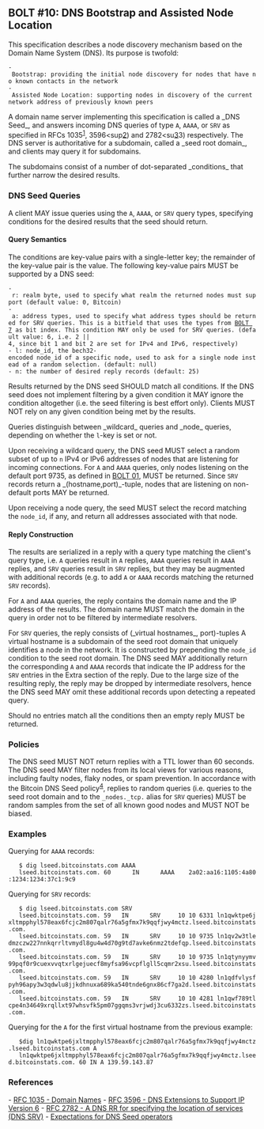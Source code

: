 ==BOLT #10: DNS Bootstrap and Assisted Node Location==

This specification describes a node discovery mechanism based on the Domain Name System (DNS).
Its purpose is twofold:

 - Bootstrap: providing the initial node discovery for nodes that have no known contacts in the network
 - Assisted Node Location: supporting nodes in discovery of the current network address of previously known peers

A domain name server implementing this specification is called a _DNS Seed_, and answers incoming DNS queries of type <code>A</code>, <code>AAAA</code>, or <code>SRV</code> as specified in RFCs 1035<sup>[[#ref-1|1]]</sup>, 3596<sup[[#ref-2|2]])</sup> and 2782<su[[#ref-3|3]]3)</sup> respectively.
The DNS server is authoritative for a subdomain, called a _seed root domain_, and clients may query it for subdomains.

The subdomains consist of a number of dot-separated _conditions_ that further narrow the desired results.

===DNS Seed Queries===

A client MAY issue queries using the <code>A</code>, <code>AAAA</code>, or <code>SRV</code> query types, specifying conditions for the desired results that the seed should return.

====Query Semantics====

The conditions are key-value pairs with a single-letter key; the remainder of the key-value pair is the value.
The following key-value pairs MUST be supported by a DNS seed:

 - <code>r</code>: realm byte, used to specify what realm the returned nodes must support (default value: 0, Bitcoin)
 - <code>a</code>: address types, used to specify what address types should be returned for <code>SRV</code> queries. This is a bitfield that uses the types from [[bip-0207.mediawiki|BOLT 7]] as bit index. This condition MAY only be used for <code>SRV</code> queries. (default value: 6, i.e. <code>2 || 4</code>, since bit 1 and bit 2 are set for IPv4 and IPv6, respectively) 
 - <code>l</code>: <code>node_id</code>, the bech32-encoded <code>node_id</code> of a specific node, used to ask for a single node instead of a random selection. (default: null)
 - <code>n</code>: the number of desired reply records (default: 25)

Results returned by the DNS seed SHOULD match all conditions.
If the DNS seed does not implement filtering by a given condition it MAY ignore the condition altogether (i.e. the seed filtering is best effort only).
Clients MUST NOT rely on any given condition being met by the results.

Queries distinguish between _wildcard_ queries and _node_ queries, depending on whether the <code>l</code>-key is set or not.

Upon receiving a wildcard query, the DNS seed MUST select a random subset of up to <code>n</code> IPv4 or IPv6 addresses of nodes that are listening for incoming connections.
For <code>A</code> and <code>AAAA</code> queries, only nodes listening on the default port 9735, as defined in [[bip-0201.mediawiki|BOLT 01]], MUST be returned.
Since <code>SRV</code> records return a _(hostname,port)_-tuple, nodes that are listening on non-default ports MAY be returned.

Upon receiving a node query, the seed MUST select the record matching the <code>node_id</code>, if any, and return all addresses associated with that node.

====Reply Construction====

The results are serialized in a reply with a query type matching the client's query type, i.e. <code>A</code> queries result in <code>A</code> replies, <code>AAAA</code> queries result in <code>AAAA</code> replies, and <code>SRV</code> queries result in <code>SRV</code> replies, but they may be augmented with additional records (e.g. to add <code>A</code> or <code>AAAA</code> records matching the returned <code>SRV</code> records).

For <code>A</code> and <code>AAAA</code> queries, the reply contains the domain name and the IP address of the results.
The domain name MUST match the domain in the query in order not to be filtered by intermediate resolvers.

For <code>SRV</code> queries, the reply consists of (_virtual hostnames_, port)-tuples
A virtual hostname is a subdomain of the seed root domain that uniquely identifies a node in the network.
It is constructed by prepending the <code>node_id</code> condition to the seed root domain.
The DNS seed MAY additionally return the corresponding <code>A</code> and <code>AAAA</code> records that indicate the IP address for the <code>SRV</code> entries in the Extra section of the reply.
Due to the large size of the resulting reply, the reply may be dropped by intermediate resolvers, hence the DNS seed MAY omit these additional records upon detecting a repeated query.

Should no entries match all the conditions then an empty reply MUST be returned.

===Policies===

The DNS seed MUST NOT return replies with a TTL lower than 60 seconds.
The DNS seed MAY filter nodes from its local views for various reasons, including faulty nodes, flaky nodes, or spam prevention.
In accordance with the Bitcoin DNS Seed policy<sup>[[#ref-4|4]]</sup>, replies to random queries (i.e. queries to the seed root domain and to the <code>_nodes._tcp.</code> alias for <code>SRV</code> queries) MUST be random samples from the set of all known good nodes and MUST NOT be biased.

===Examples===

Querying for <code>AAAA</code> records:

	$ dig lseed.bitcoinstats.com AAAA
	lseed.bitcoinstats.com. 60      IN      AAAA    2a02:aa16:1105:4a80:1234:1234:37c1:9c9

Querying for <code>SRV</code> records:

	$ dig lseed.bitcoinstats.com SRV
	lseed.bitcoinstats.com. 59   IN      SRV     10 10 6331 ln1qwktpe6jxltmpphyl578eax6fcjc2m807qalr76a5gfmx7k9qqfjwy4mctz.lseed.bitcoinstats.com.
	lseed.bitcoinstats.com. 59   IN      SRV     10 10 9735 ln1qv2w3tledmzczw227nnkqrrltvmydl8gu4w4d70g9td7avke6nmz2tdefqp.lseed.bitcoinstats.com.
	lseed.bitcoinstats.com. 59   IN      SRV     10 10 9735 ln1qtynyymv99pqf0r9cuexvvqtxrlgejuecf8myfsa96vcpflgll5cqmr2xsu.lseed.bitcoinstats.com.
	lseed.bitcoinstats.com. 59   IN      SRV     10 10 4280 ln1qdfvlysfpyh96apy3w3qdwlu8jjkdhnuxa689ka540tnde6gnx86cf7ga2d.lseed.bitcoinstats.com.
	lseed.bitcoinstats.com. 59   IN      SRV     10 10 4281 ln1qwf789tlcpe4n34649xrqllxt97whsvfk5pm07ggqms3vrjwdj3cu6332zs.lseed.bitcoinstats.com.

Querying for the <code>A</code> for the first virtual hostname from the previous example:

	$dig ln1qwktpe6jxltmpphyl578eax6fcjc2m807qalr76a5gfmx7k9qqfjwy4mctz.lseed.bitcoinstats.com A
	ln1qwktpe6jxltmpphyl578eax6fcjc2m807qalr76a5gfmx7k9qqfjwy4mctz.lseed.bitcoinstats.com. 60 IN A 139.59.143.87

===References===
- <a id="ref-1">[https://www.ietf.org/rfc/rfc1035.txt RFC 1035 - Domain Names]</a>
- <a id="ref-2">[https://tools.ietf.org/html/rfc3596 RFC 3596 - DNS Extensions to Support IP Version 6]</a>
- <a id="ref-3">[https://www.ietf.org/rfc/rfc2782.txt RFC 2782 - A DNS RR for specifying the location of services (DNS SRV)]</a>
- <a id="ref-4">[https://github.com/bitcoin/bitcoin/blob/master/doc/dnsseed-policy.md Expectations for DNS Seed operators]</a>

